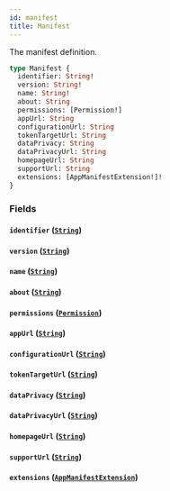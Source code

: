 ```yaml
---
id: manifest
title: Manifest
---
```


The manifest definition.

```graphql
type Manifest {
  identifier: String!
  version: String!
  name: String!
  about: String
  permissions: [Permission!]
  appUrl: String
  configurationUrl: String
  tokenTargetUrl: String
  dataPrivacy: String
  dataPrivacyUrl: String
  homepageUrl: String
  supportUrl: String
  extensions: [AppManifestExtension!]!
}
```

### Fields

#### `identifier` ([`String`](../../../developer/api-reference/scalars/string))

#### `version` ([`String`](../../../developer/api-reference/scalars/string))

#### `name` ([`String`](../../../developer/api-reference/scalars/string))

#### `about` ([`String`](../../../developer/api-reference/scalars/string))

#### `permissions` ([`Permission`](../../../developer/api-reference/objects/permission))

#### `appUrl` ([`String`](../../../developer/api-reference/scalars/string))

#### `configurationUrl` ([`String`](../../../developer/api-reference/scalars/string))

#### `tokenTargetUrl` ([`String`](../../../developer/api-reference/scalars/string))

#### `dataPrivacy` ([`String`](../../../developer/api-reference/scalars/string))

#### `dataPrivacyUrl` ([`String`](../../../developer/api-reference/scalars/string))

#### `homepageUrl` ([`String`](../../../developer/api-reference/scalars/string))

#### `supportUrl` ([`String`](../../../developer/api-reference/scalars/string))

#### `extensions` ([`AppManifestExtension`](../../../developer/api-reference/objects/app-manifest-extension))
